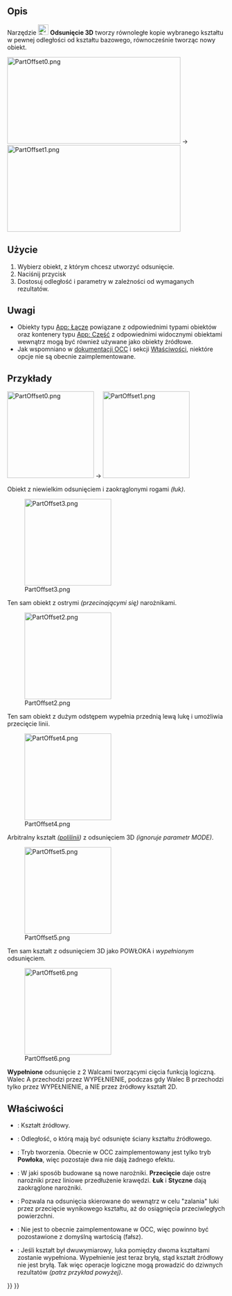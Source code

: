 <languages/>

{{Docnav/pl
|[[Part_CrossSections/pl|Przekrój poprzeczny]]
|[[Part_Offset2D/pl|Odsunięcie 2D]]
|[[Part_Workbench/pl|środowisko pracy Część]]
|IconL=Part_CrossSections.svg
|IconR=Part_Offset2D.svg
|IconC=Workbench_Part.svg
}}

{{GuiCommand/pl
|Name=Part Offset
|Name/pl=Część: Odsunięcie 3D
|MenuLocation=Część → Odsunięcie 3D
|Workbenches=[[Part_Workbench/pl|Część]]
|SeeAlso=[[Part_Thickness/pl|Grubość]], [[Part_Offset2D/pl|Odsunięcie 2D]]
}}

<span id="Description"></span>
==Opis==

Narzędzie [[Image:Part_Offset.svg|24px]] '''Odsunięcie 3D''' tworzy równoległe kopie wybranego kształtu w pewnej odległości od kształtu bazowego, równocześnie tworząc nowy obiekt.

[[Image:PartOffset0.png|400x200px]]  →  [[Image:PartOffset1.png|400x200px]]

<span id="Usage"></span>
==Użycie==

<div class="mw-translate-fuzzy">
# Wybierz obiekt, z którym chcesz utworzyć odsunięcie. 
# Naciśnij przycisk {{Button|[[Image:Part_Offset.svg|16px]] '''Odsunięcie 3D'''}}
# Dostosuj odległość i parametry w zależności od wymaganych rezultatów.
</div>

<span id="Notes"></span>
==Uwagi==

* Obiekty typu [[App_Link/pl|App: Łącze]] powiązane z odpowiednimi typami obiektów oraz kontenery typu [[App_Part/pl|App: Część]] z odpowiednimi widocznymi obiektami wewnątrz mogą być również używane jako obiekty źródłowe. {{Version/pl|0.20}}
* Jak wspomniano w [https://dev.opencascade.org/doc/refman/html/class_b_rep_offset_a_p_i___make_offset_shape.html#a173d06428d1cdeea1c4f38fd6f80043c dokumentacji OCC] i sekcji [[#Właściwości|Właściwości]], niektóre opcje nie są obecnie zaimplementowane.

<span id="Examples"></span>
==Przykłady==

[[Image:PartOffset0.png|x200px]]  →  [[Image:PartOffset1.png|x200px]]

Obiekt z niewielkim odsunięciem i zaokrąglonymi rogami ''(łuk)''.

[[Image:PartOffset3.png|x200px]] 

Ten sam obiekt z ostrymi ''(przecinającymi się)'' narożnikami.

[[Image:PartOffset2.png|x200px]] 

Ten sam obiekt z dużym odstępem wypełnia przednią lewą lukę i umożliwia przecięcie linii.

[[Image:PartOffset4.png|x200px]] 

Arbitralny kształt ''([[Draft_Wire/pl|polilinii]])'' z odsunięciem 3D ''(ignoruje parametr MODE)''.

[[Image:PartOffset5.png|x200px]] 

Ten sam kształt z odsunięciem 3D jako POWŁOKA i ''wypełnionym'' odsunięciem.

[[Image:PartOffset6.png|x200px]] 

'''Wypełnione''' odsunięcie z 2 Walcami tworzącymi cięcia funkcją logiczną. Walec A przechodzi przez WYPEŁNIENIE, podczas gdy Walec B przechodzi tylko przez WYPEŁNIENIE, a NIE przez źródłowy kształt 2D.

<span id="Properties"></span>
==Właściwości== 

{{Properties_Title|Offset}}

* {{PropertyData/pl|Source}}: Kształt źródłowy.
* {{PropertyData/pl|Value}}: Odległość, o którą mają być odsunięte ściany kształtu źródłowego.
* {{PropertyData/pl|Mode}}: Tryb tworzenia. Obecnie w OCC zaimplementowany jest tylko tryb '''Powłoka''', więc pozostaje dwa nie dają żadnego efektu. 
* {{PropertyData/pl|Join}}: W jaki sposób budowane są nowe narożniki. '''Przecięcie''' daje ostre narożniki przez liniowe przedłużenie krawędzi. '''Łuk''' i '''Styczne''' dają zaokrąglone narożniki.

* {{PropertyData|Intersection}}: Pozwala na odsunięcia skierowane do wewnątrz w celu "zalania" luki przez przecięcie wynikowego kształtu, aż do osiągnięcia przeciwległych powierzchni. 
* {{PropertyData|Self Intersection}}: Nie jest to obecnie zaimplementowane w OCC, więc powinno być pozostawione z domyślną wartością (fałsz).
* {{PropertyData|Fill Offset}}: Jeśli kształt był dwuwymiarowy, luka pomiędzy dwoma kształtami zostanie wypełniona. Wypełnienie jest teraz bryłą, stąd kształt źródłowy nie jest bryłą. Tak więc operacje logiczne mogą prowadzić do dziwnych rezultatów ''(patrz przykład powyżej)''.


{{Docnav/pl
|[[Part_CrossSections/pl|Przekrój poprzeczny]]
|[[Part_Offset2D/pl|Odsunięcie 2D]]
|[[Part_Workbench/pl|środowisko pracy Część]]
|IconL=Part_CrossSections.svg
|IconR=Part_Offset2D.svg
|IconC=Workbench_Part.svg
}}

{{Part_Tools_navi{{#translation:}}}}
{{Userdocnavi{{#translation:}}}}